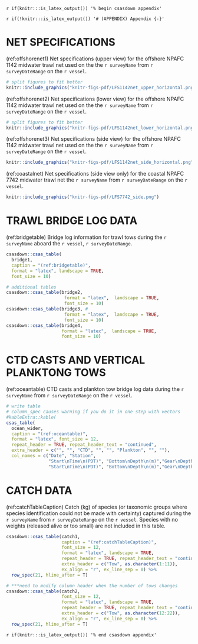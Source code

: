 <!-- The following code should appear at the beginning of the first appendix.
(if you have one)
After that, all subsequent sections will be turned into appendices. -->
`r if(knitr:::is_latex_output()) '% begin csasdown appendix'`

`r if(!knitr:::is_latex_output()) '# (APPENDIX) Appendix {-}'`

\clearpage

# NET SPECIFICATIONS {#app:appNet}

(ref:offshorenet1) Net specifications (upper view) for the offshore NPAFC 1142 midwater trawl net used on the the `r surveyName` from `r surveyDateRange` on the `r vessel`.

```r

# split figures to fit better
knitr::include_graphics("knitr-figs-pdf/LFS1142net_upper_horizontal.png")

```
  
(ref:offshorenet2) Net specifications (lower view) for the offshore NPAFC 1142 midwater trawl net used on the the `r surveyName` from `r surveyDateRange` on the `r vessel`.

```r

# split figures to fit better
knitr::include_graphics("knitr-figs-pdf/LFS1142net_lower_horizontal.png")

```
  
(ref:offshorenet3) Net specifications (side view) for the offshore NPAFC 1142 midwater trawl net used on the the `r surveyName` from `r surveyDateRange` on the `r vessel`.

```r

knitr::include_graphics("knitr-figs-pdf/LFS1142net_side_horizontal.png")

```
  
(ref:coastalnet) Net specifications (side view only) for the coastal NPAFC 7742 midwater trawl net the `r surveyName` from `r surveyDateRange` on the `r vessel`.

```r

knitr::include_graphics("knitr-figs-pdf/LFS7742_side.png")

```

\newpage
\FloatBarrier  

# TRAWL BRIDGE LOG DATA {#app:appBridge} 

(ref:bridgetable) Bridge log information for trawl tows during the `r surveyName` aboard the `r vessel`, `r surveyDateRange`.

```r

csasdown::csas_table(
  bridge1,
  caption = "(ref:bridgetable)",
  format = "latex", landscape = TRUE,
  font_size = 10)

# additional tables
csasdown::csas_table(bridge2, 
                      format = "latex",  landscape = TRUE,  
                      font_size = 10) 
csasdown::csas_table(bridge3, #
                      format = "latex",  landscape = TRUE,  
                      font_size = 10) 
csasdown::csas_table(bridge4, 
                     format = "latex",  landscape = TRUE,  
                     font_size = 10) 

```

\newpage

# CTD CASTS AND VERTICAL PLANKTONG TOWS {#app:appOcean}  
  
(ref:oceantable) CTD casts and plankton tow bridge log data during the `r surveyName` from `r surveyDateRange` on the `r vessel`.

```r

# write table
# column_spec causes warning if you do it in one step with vectors
#kableExtra::kable(
csas_table(
  ocean_wider,
  caption = "(ref:oceantable)",
  format = "latex", font_size = 12,
  repeat_header = TRUE, repeat_header_text = "continued",
  extra_header = c("", "", "CTD", "", "", "Plankton", "", ""),
  col_names = c("Date", "Station",
                "Start\nTime\n(PDT)", "Bottom\nDepth\n(m)","Gear\nDepth\n(m)",
                "Start\nTime\n(PDT)", "Bottom\nDepth\n(m)","Gear\nDepth\n(m)"))
```

\newpage

# CATCH DATA {#app:appCatch}  

(ref:catchTableCaption) Catch (kg) of species (or taxonomic groups where species identification could not be made with certainty) captured during the `r surveyName` from `r surveyDateRange` on the `r vessel`. Species with no weights (released alive or too small) are not included in this table.

```r

csasdown::csas_table(catch1,
                     caption = "(ref:catchTableCaption)",
                     font_size = 12,
                     format = "latex", landscape = TRUE,
                     repeat_header = TRUE, repeat_header_text = "continued",
                     extra_header = c("Tow", as.character(1:11)),
                     ex_align = "r", ex_line_sep = 0) %>%
  row_spec(21, hline_after = T)

# ***need to modify column header when the number of tows changes
csasdown::csas_table(catch2,
                     font_size = 12,
                     format = "latex", landscape = TRUE,
                     repeat_header = TRUE, repeat_header_text = "continued",
                     extra_header = c("Tow", as.character(12:22)),
                     ex_align = "r", ex_line_sep = 0) %>%
  row_spec(21, hline_after = T)

```
\clearpage

<!-- At the end of your appendices add: -->
`r if(knitr:::is_latex_output()) '% end csasdown appendix'`
  